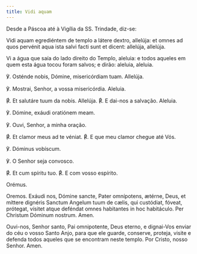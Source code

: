 ```yaml
---
title: Vidi aquam
---
```


<aside>Desde a Páscoa até à Vigília da SS. Trindade, diz-se:</aside>

<div class="side-by-side not-content">

Vidi aquam egrediéntem de templo a látere dextro, allelúja: et omnes ad quos
    pervénit aqua ista salvi facti sunt et dicent: allelúja, allelúja.

Vi a água que saía do lado direito do Templo, aleluia: e todos aqueles em
    quem esta água tocou foram salvos; e dirão: aleluia, aleluia.

℣. Osténde nobis, Dómine, misericórdiam tuam. Allelúja.

℣. Mostrai, Senhor, a vossa misericórdia. Aleluia.

<span class="text-red-500">℟.</span> Et salutáre tuum da nobis. Allelúja.
  <span class="text-red-500">℟.</span> E dai-nos a salvação. Aleluia.

℣. Dómine, exáudi oratiónem meam.

℣. Ouvi, Senhor, a minha oração.

<span class="text-red-500">℟.</span> Et clamor meus ad te véniat.
  <span class="text-red-500">℟.</span> E que meu clamor chegue até Vós.

℣. Dóminus vobíscum.

℣. O Senhor seja convosco.

<span class="text-red-500">℟.</span> Et cum spíritu tuo.
  <span class="text-red-500">℟.</span> E com vosso espírito.

<span class="text-red-500 text-center">Orémus.</span>

<span class="text-red-500 text-center">Oremos.</span>
  Exáudi nos, Dómine sancte, Pater omnípotens, ætérne, Deus, et míttere
    dignéris Sanctum Angelum tuum de cælis, qui custódiat, fóveat, prótegat,
    vísitet atque deféndat omnes habitantes in hoc habitáculo. Per Christum
    Dóminum nostrum. Amen.

Ouvi-nos, Senhor santo, Pai omnipotente, Deus eterno, e dignai-Vos enviar do
    céu o vosso Santo Anjo, para que ele guarde, conserve, proteja, visite e
    defenda todos aqueles que se encontram neste templo. Por Cristo, nosso
    Senhor. Amen.

</div>
